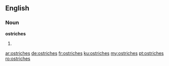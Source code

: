==English==

===Noun===
'''ostriches'''

# {{plural of|[[ostrich]]}}

[[ar:ostriches]]
[[de:ostriches]]
[[fr:ostriches]]
[[ku:ostriches]]
[[my:ostriches]]
[[pt:ostriches]]
[[ro:ostriches]]